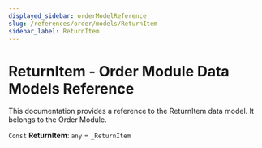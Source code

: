 ```yaml
---
displayed_sidebar: orderModelReference
slug: /references/order/models/ReturnItem
sidebar_label: ReturnItem
---
```



# ReturnItem - Order Module Data Models Reference

This documentation provides a reference to the ReturnItem data model. It belongs to the Order Module.

 `Const` **ReturnItem**: `any` = `_ReturnItem`
